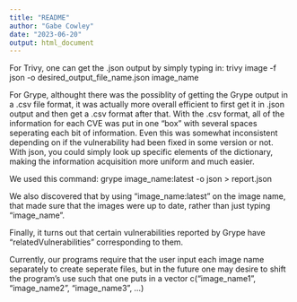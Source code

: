 ```yaml
---
title: "README"
author: "Gabe Cowley"
date: "2023-06-20"
output: html_document
---
```


For Trivy, one can get the .json output by simply typing in:
trivy image -f json -o desired_output_file_name.json image_name

For Grype, althought there was the possiblity of getting the Grype output in a .csv file format, it was actually more overall efficient to first get it in .json output and then get a .csv format after that. With the .csv format, all of the information for each CVE was put in one "box" with several spaces seperating each bit of information. Even this was somewhat inconsistent depending on if the vulnerability had been fixed in some version or not. With json, you could simply look up specific elements of the dictionary, making the information acquisition more uniform and much easier.

We used this command:
grype image_name:latest -o json > report.json

We also discovered that by using "image_name:latest" on the image name, that made sure that the images were up to date, rather than just typing "image_name".

Finally, it turns out that certain vulnerabilities reported by Grype have "relatedVulnerabilities" corresponding to them.

Currently, our programs require that the user input each image name separately to create seperate files, but in the future one may desire to shift the program's use such that one puts in a vector c("image_name1", "image_name2", "image_name3", ...)